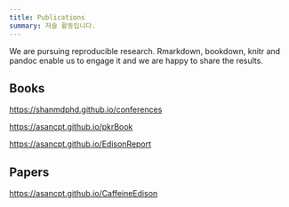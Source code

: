 ```yaml
---
title: Publications
summary: 저술 활동입니다.
---
```


We are pursuing reproducible research. Rmarkdown, bookdown, knitr and pandoc enable us to engage it and we are happy to share the results.

## Books

<https://shanmdphd.github.io/conferences>

<https://asancpt.github.io/pkrBook>

<https://asancpt.github.io/EdisonReport>

## Papers

<https://asancpt.github.io/CaffeineEdison>


